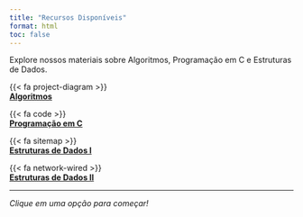 ```yaml
---
title: "Recursos Disponíveis"
format: html
toc: false 
---
```


Explore nossos materiais sobre Algoritmos, Programação em C e Estruturas de Dados. 

::: {.grid}

::: {.g-col-6}
::: {.card .bg-success .text-white .text-center .p-4}
{{< fa project-diagram >}}  
**[Algoritmos](disciplinas/algoritmos/index.qmd){.stretched-link .text-white}**
:::
:::


::: {.g-col-6}
::: {.card .bg-primary .text-white .text-center .p-4}
{{< fa code >}}  
**[Programação em C](disciplinas/programacaoc/index.qmd){.stretched-link .text-white}**
:::
:::

::: {.g-col-6}
::: {.card .bg-warning .text-white .text-center .p-4}
{{< fa sitemap >}}  
**[Estruturas de Dados I](disciplinas/aed1/index.qmd){.stretched-link .text-white}**
:::
:::

::: {.g-col-6}
::: {.card .bg-purple .text-white .text-center .p-4}
{{< fa network-wired >}}  
**[Estruturas de Dados II](disciplinas/aed2/academic/index.qmd){.stretched-link .text-white}**
:::
:::

:::
---
_Clique em uma opção para começar!_ 
